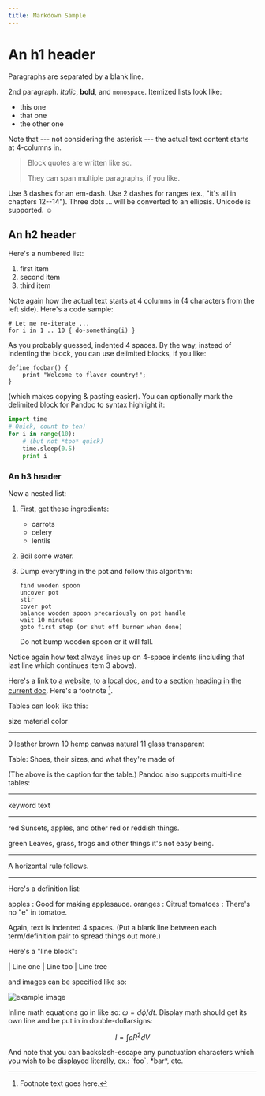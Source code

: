 ```yaml
---
title: Markdown Sample
---
```


An h1 header
============

Paragraphs are separated by a blank line.

2nd paragraph. *Italic*, **bold**, and `monospace`. Itemized lists
look like:

  * this one
  * that one
  * the other one

Note that --- not considering the asterisk --- the actual text
content starts at 4-columns in.

> Block quotes are
> written like so.
>
> They can span multiple paragraphs,
> if you like.

Use 3 dashes for an em-dash. Use 2 dashes for ranges (ex., "it's all
in chapters 12--14"). Three dots ... will be converted to an ellipsis.
Unicode is supported. ☺



An h2 header
------------

Here's a numbered list:

 1. first item
 2. second item
 3. third item

Note again how the actual text starts at 4 columns in (4 characters
from the left side). Here's a code sample:

    # Let me re-iterate ...
    for i in 1 .. 10 { do-something(i) }

As you probably guessed, indented 4 spaces. By the way, instead of
indenting the block, you can use delimited blocks, if you like:

~~~
define foobar() {
    print "Welcome to flavor country!";
}
~~~

(which makes copying & pasting easier). You can optionally mark the
delimited block for Pandoc to syntax highlight it:

~~~python
import time
# Quick, count to ten!
for i in range(10):
    # (but not *too* quick)
    time.sleep(0.5)
    print i
~~~



### An h3 header ###

Now a nested list:

 1. First, get these ingredients:

      * carrots
      * celery
      * lentils

 2. Boil some water.

 3. Dump everything in the pot and follow
    this algorithm:

        find wooden spoon
        uncover pot
        stir
        cover pot
        balance wooden spoon precariously on pot handle
        wait 10 minutes
        goto first step (or shut off burner when done)

    Do not bump wooden spoon or it will fall.

Notice again how text always lines up on 4-space indents (including
that last line which continues item 3 above).

Here's a link to [a website](http://foo.bar), to a [local
doc](local-doc.html), and to a [section heading in the current
doc](#an-h2-header). Here's a footnote [^1].

[^1]: Footnote text goes here.

Tables can look like this:

size  material      color
----  ------------  ------------
9     leather       brown
10    hemp canvas   natural
11    glass         transparent

Table: Shoes, their sizes, and what they're made of

(The above is the caption for the table.) Pandoc also supports
multi-line tables:

--------  -----------------------
keyword   text
--------  -----------------------
red       Sunsets, apples, and
          other red or reddish
          things.

green     Leaves, grass, frogs
          and other things it's
          not easy being.
--------  -----------------------

A horizontal rule follows.

***

Here's a definition list:

apples
  : Good for making applesauce.
oranges
  : Citrus!
tomatoes
  : There's no "e" in tomatoe.

Again, text is indented 4 spaces. (Put a blank line between each
term/definition pair to spread things out more.)

Here's a "line block":

| Line one
|   Line too
| Line tree

and images can be specified like so:

![example image](example-image.jpg "An exemplary image")

Inline math equations go in like so: $\omega = d\phi / dt$. Display
math should get its own line and be put in in double-dollarsigns:

$$I = \int \rho R^{2} dV$$

And note that you can backslash-escape any punctuation characters
which you wish to be displayed literally, ex.: \`foo\`, \*bar\*, etc.
